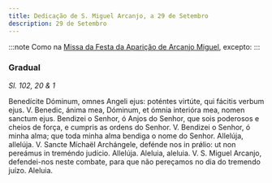 ```yaml
---
title: Dedicação de S. Miguel Arcanjo, a 29 de Setembro
description: 29 de Setembro
---
```


:::note
Como na [Missa da Festa da Aparição de Arcanjo Miguel](/missal/santos/05-08), excepto:
:::

### Gradual

_Sl. 102, 20 & 1_

<div class="grid grid-cols-2 gap-5">
  <span class="text-justify">
    Benedícite Dóminum, omnes Angeli ejus: poténtes virtúte, qui fácitis verbum
    ejus. V. Benedic, ánima mea, Dóminum, et ómnia interióra mea, nomen sanctum
    ejus.
  </span>
  <span class="text-justify">
    Bendizei o Senhor, ó Anjos do Senhor, que sois poderosos e cheios de força,
    e cumpris as ordens do Senhor. V. Bendizei o Senhor, ó minha alma; que toda
    minha alma bendiga o nome do Senhor.
  </span>
  <span class="text-justify">
    Allelúja, allelúja. V. Sancte Míchaël Archángele, defénde nos in prǿlio: ut
    non pereámus in treméndo judício. Allelúja.
  </span>
  <span class="text-justify">
    Aleluia, aleluia. V. S. Miguel Arcanjo, defendei-nos neste combate, para que
    não pereçamos no dia do tremendo juízo. Aleluia.
  </span>
</div>
